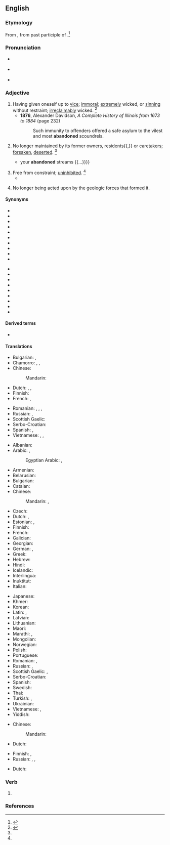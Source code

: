 ==English==

===Etymology===
From {{m|en|abandon}}, from {{bor|en|fr|abandonne|abandonné|immoral}} past participle of {{m|fr|abandonner}}.<ref>{{R:CDOE|page=2}}</ref>

===Pronunciation===
* {{a|RP}} {{IPA|/əˈbæn.dn̩d/|lang=en}}
* {{a|GenAm}} {{IPA|/əˈbæn.dn̩d/|lang=en}}
* {{audio|en-us-abandoned.ogg|Audio (US)|lang=en}}

===Adjective===
{{en-adj}}

# Having given oneself up to [[vice]]; [[immoral]]; [[extremely]] wicked, or [[sinning]] without restraint; [[irreclaimably]] wicked. {{defdate|First attested from 1350 to 1470}}<ref name =SOED>{{R:SOED5|page=2}}</ref>
#* '''1876''', Alexander Davidson, ''A Complete History of Illinois from 1673 to 1884'' (page 232)
#*: Such immunity to offenders offered a safe asylum to the vilest and most '''abandoned''' scoundrels.
# No longer maintained by its former owners, residents{{,}} or caretakers; [[forsaken]], [[deserted]]. {{defdate|Late 15th century}}<ref name =SOED/>
#* {{quote-book|author=Thomson|passage={{...}} your '''abandoned''' streams {{...}}}}
# Free from constraint; [[uninhibited]]. {{defdate|Late 17th century}}<ref name =SOED/>
#* {{quote-book|year=1919|author=[[w:William Somerset Maugham|W. Somerset Maugham]]|title=[[w:The Moon and Sixpence|The Moon and Sixpence]]|chapter=11|passage=Everything was dirty and [[shabby]]. There was no sign of the '''abandoned''' luxury that Colonel MacAndrew had so confidently described.}}
# {{lb|en|geology}} No longer being acted upon by the geologic forces that formed it.

====Synonyms====
{{rel-top|synonyms of "abdicate"}}
* {{l|en|careless}}
* {{l|en|cast aside}}
* {{l|en|corrupt}}
* {{l|en|depraved}}
* {{l|en|deserted}}
* {{l|en|dissolute}}
* {{l|en|forsaken}}
* {{l|en|graceless}}
* {{l|en|impetuous}}
* {{l|en|reckless}}
{{rel-mid}}
* {{l|en|reprobate}}
* {{l|en|uninhibited}}
* {{l|en|unprincipled}}
* {{l|en|unrestrained}}
* {{l|en|vicious}}
* {{l|en|vile}}
* {{l|en|wanton}}
* {{l|en|wicked}}
* {{l|en|wild}}
{{rel-bottom}}

====Derived terms====
{{der-top}}
* {{l|en|abandonedness}}
{{der-mid}}
{{der-bottom}}

====Translations====
{{trans-top|wicked, self-abandoned, given to sin}}
* Bulgarian: {{t+|bg|разпуснат|m}}, {{t+|bg|разпусната|f}}
* Chamorro: {{t|ch|maabandona}}, {{t|ch|madingo}}, {{t|ch|mayute}}
* Chinese:
*: Mandarin: {{t+|cmn|放荡|sc=Hani}}
* Dutch: {{t+|nl|schaamteloos}}, {{t+|nl|verdorven}}, {{t+|nl|liederlijk}}
* Finnish: {{t+|fi|paatunut}}
* French: {{t+|fr|dévergondé|m}}, {{t+|fr|dévergondée|f}}
{{trans-mid}}
* Romanian: {{t+|ro|vicios|m}}, {{t|ro|desfrânat|m|n}}, {{t+|ro|imoral|m|n}}, {{t+|ro|nerușinat|m|n}}
* Russian: {{t+|ru|па́дший}}, {{t+|ru|распу́тный}}
* Scottish Gaelic: {{t|gd|meallta}}
* Serbo-Croatian: {{t|sh|запуштен|m|tr=zapušten|sc=Cyrl}}
* Spanish: {{t+|es|desenfrenado}}, {{t+|es|desinhibido}}
* Vietnamese: {{t+|vi|phóng đãng}}, {{t+|vi|truỵ lạc}}, {{t+|vi|trụy lạc}}
{{trans-bottom}}

{{trans-top|no longer maintained, forsaken, deserted}}
* Albanian: {{t-needed|sq}}
* Arabic: {{t|ar|مَهْجُورّ|m}}, {{t|ar|مَتْرُوك|m}}
*: Egyptian Arabic: {{t|arz|متساب|m|tr=metsāb|sc=Arab}}, {{t|arz|مهجور|m|tr=mahgūrr|sc=Arab}}
* Armenian: {{t-needed|hy}}
* Belarusian: {{t|be|закі́нуты|m|sc=Cyrl}}
* Bulgarian: {{t+|bg|изоставен}}
* Catalan: {{t+|ca|abandonat}}
* Chinese:
*: Mandarin: {{t|cmn|遗弃的|sc=Hani}}, {{t|cmn|抛弃的|sc=Hani}}
* Czech: {{t+|cs|opuštěný}}
* Dutch: {{t+|nl|verlaten}}, {{t|nl|in de steek gelaten}}
* Estonian: {{t|et|maha jäetud}}, {{t|et|hüljatud}}
* Finnish: {{t+|fi|hylätty}}
* French: {{t+|fr|abandonné}}
* Galician: {{t+|gl|abandonado}}
* Georgian: {{t|ka|მიტოვებული|sc=Geor}}
* German: {{t+|de|verlassen}}, {{t|de|herrenlos}}
* Greek: {{t+|el|εγκαταλελειμμένος}}
* Hebrew: {{t|he|הֶפְקֵר|tr=hefkér}}
* Hindi: {{t+|hi|परित्यक्त|m|tr=parityakt|sc=Deva}}
* Icelandic: {{t-needed|is}}
* Interlingua: {{t|ia|abandonate}}
* Inuktitut: {{t|iu|hingitaq}}
* Italian: {{t+|it|abbandonato}}
{{trans-mid}}
* Japanese: {{t-needed|ja}}
* Khmer: {{t|km|បោះបង់ចោល|alt=ដែលបោះបង់ចោល}}
* Korean: {{t-needed|ko}}
* Latin: {{t|la|derelictus}}, {{t+|la|desertus}}
* Latvian: {{t-needed|lv}}
* Lithuanian: {{t-needed|lt}}
* Maori: {{t|mi|toreke}}
* Marathi: {{t|mr|त्यक्त}}, {{t|mr|परित्यक्त}}
* Mongolian: {{t-needed|mn}}
* Norwegian: {{t|no|løssluppen}}
* Polish: {{t-needed|pl}}
* Portuguese: {{t+|pt|abandonado}}
* Romanian: {{t+|ro|abandonat|m}}, {{t+|ro|părăsit|m|n}}
* Russian: {{t+|ru|забро́шенный}}, {{t+|ru|поки́нутый}}
* Scottish Gaelic: {{t|gd|trèigte}}, {{t|gd|fàg|alt=air fhàgail}}
* Serbo-Croatian: {{t|sh|напуштен|m|tr=napušten|sc=Cyrl}}
* Spanish: {{t+|es|abandonado}}
* Swedish: {{t+|sv|övergiven}}
* Thai: {{t|th|ร้าง}}
* Turkish: {{t|tr|terk edilmiş}}, {{t+|tr|metruk}}
* Ukrainian: {{t|uk|поки́нутий|m|sc=Cyrl}}
* Vietnamese: {{t-check|vi|[[bị]] [[bỏ rơi]]}} {{attention|vi|2=was "[[bị]] [[bỏ rơi]]" - assumed sum-of-parts; if an idiom, remove the wikilinks to the individual words. see [[User:Kephir/gadgets/xte#Translation_fixing]]}}, {{t+check|vi|ruồng bỏ|alt=bị ruồng bỏ}} {{attention|vi|2=was "bị [[ruồng bỏ]]" - assumed inflected form or vocalised spelling; please verify if linking is acceptable. see [[User:Kephir/gadgets/xte#Translation_fixing]]}}
* Yiddish: {{t|yi|הפֿקר|tr=hefker}}
{{trans-bottom}}

{{trans-top|free from constraint, uninhibited}}
* Chinese:
*: Mandarin: {{t+|cmn|不羁|sc=Hani}}
* Dutch: {{t+|nl|ongeremd}}
{{trans-mid}}
* Finnish: {{t|fi|pidäkkeetön}}, {{t+|fi|rajaton}}
* Russian: {{t+|ru|несде́ржанный|m}}, {{t+|ru|необу́зданный|m}}, {{t+|ru|безу́держный|m}}
{{trans-bottom}}

{{trans-top|geology: no longer being acted upon by the geologic forces that formed it}}
* Dutch: {{t|nl|geologisch stabiel}}
{{trans-mid}}
{{trans-bottom}}

===Verb===
{{head|en|verb form}}

# {{en-past of|abandon}}

===References===
<references/>